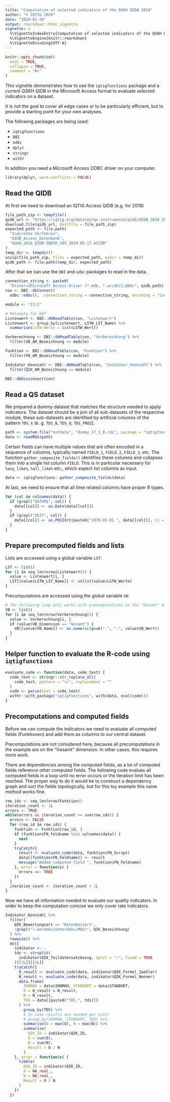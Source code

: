 ```yaml
---
title: "Computation of selected indicators of the QSKH QIDB 2018"
author: "© IQTIG 2020"
date: "2020-01-20"
output: rmarkdown::html_vignette
vignette: >
  %\VignetteIndexEntry{Computation of selected indicators of the QSKH QIDB 2018}
  %\VignetteEngine{knitr::rmarkdown}
  %\VignetteEncoding{UTF-8}
---
```


```r
knitr::opts_chunk$set(
  eval = TRUE,
  collapse = TRUE,
  comment = "#>"
)
```

This vignette demonstrates how to use the `iqtigfunctions` package and a current
QSKH QIDB in the Microsoft Access format to evaluate selected indicators on a dataset.

It is not the goal to cover all edge cases or to be particularly efficient, but to 
provide a starting point for your own analyses.

The following packages are being used:

* `iqtigfunctions`
* `DBI`
* `odbc`
* `dplyr`
* `stringr`
* `withr`

In addition you need a Microsoft Access ODBC driver on your computer.

```r
library(dplyr, warn.conflicts = FALSE)
```

## Read the QIDB

At first we need to download an IQTIG Access QIDB (e.g. for 2018)

```r
file_path_zip <- tempfile()
qidb_url <- "https://iqtig.org/dateien/qs-instrumente/qidb/QIDB_2018_INDIREKT_V05_2019-05-17.zip"
download.file(qidb_url, destfile = file_path_zip)
expected_path <- file.path(
  "Indirekte Verfahren",
  "QIDB_Access_Datenbank",
  "QSKH_2018_QIDB-INDIR_V05_2019-05-17.ACCDB"
)
temp_dir <- tempdir()
unzip(file_path_zip, files = expected_path, exdir = temp_dir)
qidb_path <- file.path(temp_dir, expected_path)
```

After that we can use the `DBI` and `odbc` packages to read in the data.

```r
connection_string <- paste0(
  "Driver={Microsoft Access Driver (*.mdb, *.accdb)};DBQ=", qidb_path)
con <- DBI::dbConnect(
  odbc::odbc(), .connection_string = connection_string, encoding = "latin1")

module <- "17/1"

# Metadata für HEP
Listenwert <- DBI::dbReadTable(con, "Listenwert")
Listenwert <- group_by(Listenwert, LSTW_LST_Name) %>%
  summarise(LSTW_Werte = list(LSTW_Wert))

Vorberechnung <- DBI::dbReadTable(con, "Vorberechnung") %>%
  filter(VB_AM_Bezeichnung == module)

Funktion <- DBI::dbReadTable(con, "Funktion") %>%
  filter(FN_AM_Bezeichnung == module)

Indikator_Kennzahl <- DBI::dbReadTable(con, "Indikator_Kennzahl") %>%
  filter(QIK_AM_Bezeichnung == module)

DBI::dbDisconnect(con)
```

## Read a QS dataset

We prepared a dummy dataset that matches the structure needed to apply
indicators. The dataset should be a join of all sub-datasets of the
respective module, these sub-datasets are identified by artificial columns
of the pattern `TDS_X` (e. g. `TDS_B`, `TDS_O`, `TDS_PROZ`).

```r
path <- system.file("extdata", "dummy_17_1_B.rds", package = "iqtigfunctions")
data <- readRDS(path)
```

Certain fields can have multiple values that are often encoded in a sequence of
columns, typically named `FIELD_1`, `FIELD_2`, `FIELD_3`, etc.
The function `gather_composite_fields()` identifies these columns and collapses
them into a single list column `FIELD`. This is in particular necessary for
`%any_like%`, `%all_like%` etc., which expect list columns as input.

```r
data <- iqtigfunctions::gather_composite_fields(data)
```

At last, we need to ensure that all time related columns have proper R types.

```r
for (col in colnames(data)) {
  if (grepl("DATUM$", col)) {
    data[[col]] <- as.Date(data[[col]])
  }
  if (grepl("ZEIT", col)) {
    data[[col]] <- as.POSIXct(paste0("1970-01-01 ", data[[col]]), tz = "Europe/Berlin")
  }
}
```


## Prepare precomputed fields and lists

Lists are accessed using a global variable `LST`:

```r
LST <- list()
for (i in seq_len(nrow(Listenwert))) {
  value <- Listenwert[i, ]
  LST[[value$LSTW_LST_Name]] <- unlist(value$LSTW_Werte)
}
```

Precomputations are accessed using the global variable `VB`:

```r
# The following loop only works with precomputations on the "Gesamt" dimension
VB <- list()
for (i in seq_len(nrow(Vorberechnung))) {
  value <- Vorberechnung[i, ]
  if (value$VB_Dimension == "Gesamt") {
    VB[[value$VB_Name]] <- as.numeric(gsub(",", ".", value$VB_Wert))
  }
}
```

## Helper function to evaluate the R-code using `iqtigfunctions`

```r
evaluate_code <- function(data, code_text) {
  code_text <- stringr::str_replace_all(
    code_text, pattern = "\r", replacement = ""
  )
  code <- parse(text = code_text)
  withr::with_package("iqtigfunctions", with(data, eval(code)))
}
```

## Precomputations and computed fields

Before we can compute the indicators we need to evaluate all computed fields
(Funktionen) and add them as columns to our central dataset.

Precomputations are not considered here, because all precomputations in the
example are on the "Gesamt" dimension. In other cases, this requires more work.

There are dependencies among the computed fields, as a lot of computed fields
reference other computed fields. The following code evalues all computed fields
in a loop until no error occurs or the iteration limit has been reached. The
proper way to do it would be to construct a dependency graph and sort the
fields topologically, but for this toy example this naive method works fine.

```r
row_ids <- seq_len(nrow(Funktion))
iteration_count <- 1L
errors <- TRUE
while(errors && iteration_count <= sum(row_ids)) {
  errors <- FALSE
  for (row_id in row_ids) {
    funktion <- Funktion[row_id, ]
    if (funktion$FN_Feldname %in% colnames(data)) {
      next
    }
    tryCatch({
      result <- evaluate_code(data, funktion$FN_Script)
      data[[funktion$FN_Feldname]] <- result
      message("Added computed field ", funktion$FN_Feldname)
    }, error = function(e) {
      errors <<- TRUE
    })
  }
  iteration_count <- iteration_count + 1L
}
```

Now we have all information needed to evaluate our quality indicators. In order
to keep the computation concise we only cover rate indicators.

```r
Indikator_Kennzahl %>%
  filter(
    QIK_Bewertungsart == "Ratenbasiert",
    !grepl("(.berdoku|Unterdoku|MDS)", QIK_Bezeichnung)
  ) %>%
  rowwise() %>%
  do({
    indikator <- .
    tds <- strsplit(
      indikator$QIK_Teildatensatzbezug, split = ":", fixed = TRUE
    )[[1L]][[2L]]
    tryCatch({
      O_result <- evaluate_code(data, indikator$QIK_Formel_Zaehler)
      N_result <- evaluate_code(data, indikator$QIK_Formel_Nenner)
      data.frame(
        IKNRKH = data$IKNRKH, STANDORT = data$STANDORT,
        O = O_result & N_result,
        N = N_result,
        TDS = data[[paste0("TDS_", tds)]]
      ) %>%
        group_by(TDS) %>%
        # In case results are needed per unit:
        # group_by(IKNRKH, STANDORT, TDS) %>%
        summarise(O = max(O), N = max(N)) %>%
        summarise(
          QIK_ID = indikator$QIK_ID,
          O = sum(O),
          N = sum(N),
          Result = O / N
        )
    }, error = function(e) {
      tibble(
        QIK_ID = indikator$QIK_ID,
        O = NA_real_,
        N = NA_real_,
        Result = O / N
      )
    })
  })
```
